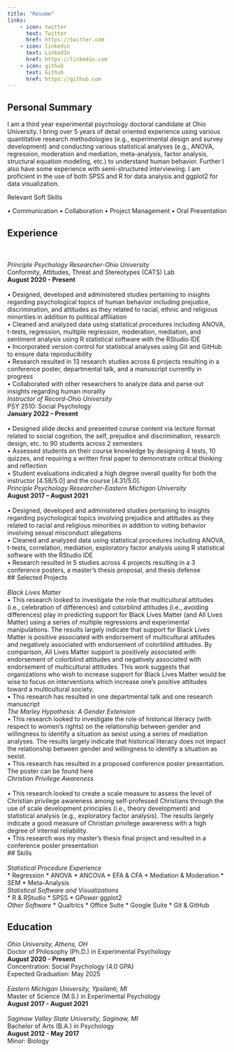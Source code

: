 ```yaml
---
title: "Resume"
links:
    - icon: twitter
      text: Twitter
      href: https://twitter.com
    - icon: linkedin
      text: LinkedIn
      href: https://linkedin.com
    - icon: github
      text: Github
      href: https://github.com
---
```


## Personal Summary											

I am a third year experimental psychology doctoral candidate at Ohio University. I bring over 5 years of detail oriented experience using various quantitative research methodologies (e.g., experimental design and survey development) and conducting various statistical analyses (e.g., ANOVA, regression, moderation and mediation, meta-analysis, factor analysis, structural equation modeling, etc.) to understand human behavior. Further I also have some experience with semi-structured interviewing. I am proficient in the use of both SPSS and R for data analysis and ggplot2 for data visualization. 

Relevant Soft Skills

•	Communication
•	Collaboration
•	Project Management
•	Oral Presentation

## Experience												
<br>
<br>
*Principle Psychology Researcher-Ohio University* <br>
Conformity, Attitudes, Threat and Stereotypes (CATS) Lab <br>
**August 2020 - Present** <br>
<br>
•	Designed, developed and administered studies pertaining to insights regarding psychological topics of human behavior including prejudice, discrimination, and attitudes as they related to racial, ethnic and religious minorities in addition to political affiliation
<br>
•	Cleaned and analyzed data using statistical procedures including ANOVA, t-tests, regression, multiple regression, moderation, mediation, and sentiment analysis using R statistical software with the RStudio IDE
<br>
•	Incorporated version control for statistical analyses using Git and GitHub to ensure data reproducibility
<br>
•	Research resulted in 13 research studies across 6 projects resulting in a conference poster, departmental talk, and a manuscript currently in progress
<br>
•	Collaborated with other researchers to analyze data and parse out insights regarding human morality
<br>
*Instructor of Record-Ohio University* <br>
PSY 2510: Social Psychology <br>
**January 2022 – Present** <br>
<br>
•	Designed slide decks and presented course content via lecture format related to social cognition, the self, prejudice and discrimination, research design, etc. to 90 students across 2 semesters
<br>
•	Assessed students on their course knowledge by designing 4 tests, 10 quizzes, and requiring a written final paper to demonstrate critical thinking and reflection
<br>
•	Student evaluations indicated a high degree overall quality for both the instructor [4.58/5.0] and the course [4.31/5.0].
<br>
*Principle Psychology Researcher-Eastern Michigan University* <br>
**August 2017 – August 2021** <br>
<br>
•	Designed, developed and administered studies pertaining to insights regarding psychological topics involving prejudice and attitudes as they related to racial and religious minorities in addition to voting behavior involving sexual misconduct allegations 
<br>
•	Cleaned and analyzed data using statistical procedures including ANOVA, t-tests, correlation, mediation, exploratory factor analysis using R statistical software with the RStudio IDE
<br>
•	Research resulted in 5 studies across 4 projects resulting in a 3 conference posters, a master’s thesis proposal, and thesis defense
<br>
## Selected Projects											
<br>
*Black Lives Matter*
<br>
•	This research looked to investigate the role that multicultural attitudes (i.e., celebration of differences) and colorblind attitudes (i.e., avoiding differences) play in predicting support for Black Lives Matter (and All Lives Matter) using a series of multiple regressions and experimental manipulations. The results largely indicate that support for Black Lives Matter is positive associated with endorsement of multicultural attitudes and negatively associated with endorsement of colorblind attitudes. By comparison, All Lives Matter support is positively associated with endorsement of colorblind attitudes and negatively associated with endorsement of multicultural attitudes. This work suggests that organizations who wish to increase support for Black Lives Matter would be wise to focus on interventions which increase one’s positive attitudes toward a multicultural society.
<br>
•	This research has resulted in one departmental talk and one research manuscript
<br>
*The Marley Hypothesis: A Gender Extension*
<br>
•	This research looked to investigate the role of historical literacy (with respect to women’s rights) on the relationship between gender and willingness to identify a situation as sexist using a series of mediation analyses. The results largely indicate that historical literacy does not impact the relationship between gender and willingness to identify a situation as sexist.
<br>
•	This research has resulted in a proposed conference poster presentation. The poster can be found here
<br>
*Christian Privilege Awareness* <br>
<br>
•	This research looked to create a scale measure to assess the level of Christian privilege awareness among self-professed Christians through the use of scale development principles (i.e., theory development) and statistical analysis (e.g., exploratory factor analysis). The results largely indicate a good measure of Christian privilege awareness with a high degree of internal reliability.
<br>
•	This research was my master’s thesis final project and resulted in a conference poster presentation
<br>
## Skills													
<br>
*Statistical Procedure Experience* <br>
* Regression
* ANOVA
* ANCOVA
* EFA & CFA
* Mediation	& Moderation
* SEM
* Meta-Analysis
<br>
*Statistical Software and Visualizations* <br>
* R & RStudio
* SPSS
* G*Power
* ggplot2
<br>
*Other Software*
* Qualtrics
* Office Suite
* Google Suite
* Git & GitHub
<br>

## Education												

*Ohio University, Athens, OH* <br>
Doctor of Philosophy (Ph.D.) in Experimental Psychology	<br>
**August 2020 - Present** <br>
Concentration: Social Psychology (4.0 GPA) <br>
Expected Graduation: May 2025	<br>
<br>
*Eastern Michigan University, Ypsilanti, MI* <br>
Master of Science (M.S.) in Experimental Psychology <br>
**August 2017 - August 2021** <br>
<br>
*Saginaw Valley State University, Saginaw, MI* <br>
Bachelor of Arts (B.A.) in Psychology <br>
**August 2012 - May 2017** <br>
Minor: Biology <br>

